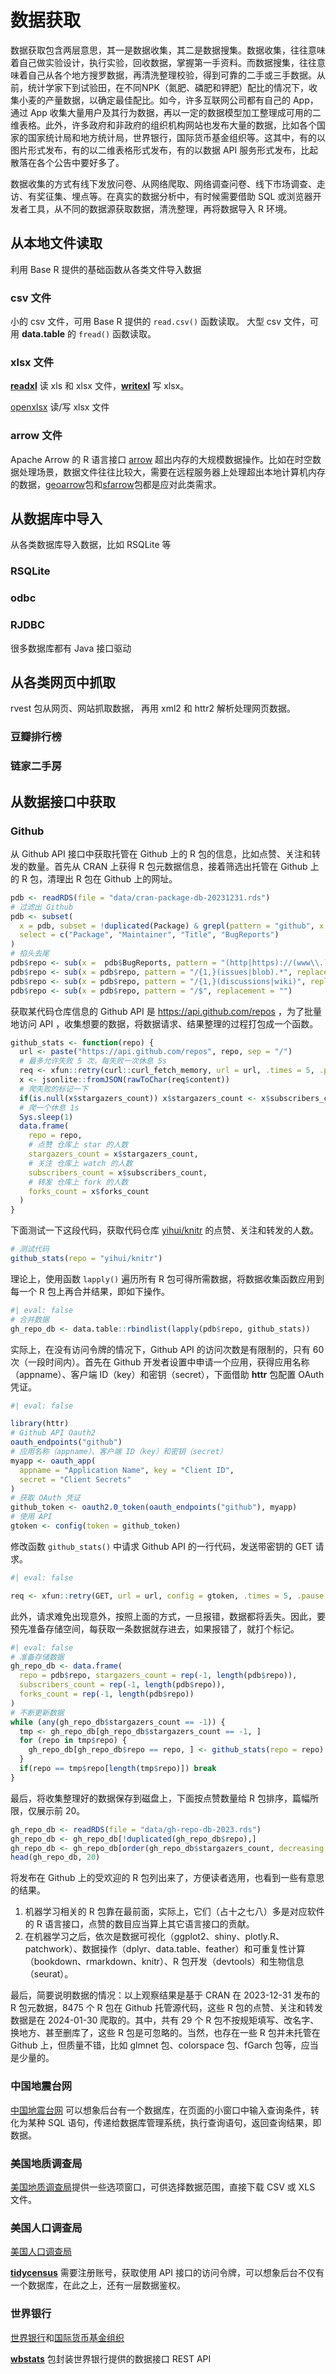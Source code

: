 # 数据获取 {#sec-data-collection}

数据获取包含两层意思，其一是数据收集，其二是数据搜集。数据收集，往往意味着自己做实验设计，执行实验，回收数据，掌握第一手资料。而数据搜集，往往意味着自己从各个地方搜罗数据，再清洗整理校验，得到可靠的二手或三手数据。从前，统计学家下到试验田，在不同NPK（氮肥、磷肥和钾肥）配比的情况下，收集小麦的产量数据，以确定最佳配比。如今，许多互联网公司都有自己的 App，通过 App 收集大量用户及其行为数据，再以一定的数据模型加工整理成可用的二维表格。此外，许多政府和非政府的组织机构网站也发布大量的数据，比如各个国家的国家统计局和地方统计局，世界银行，国际货币基金组织等。这其中，有的以图片形式发布，有的以二维表格形式发布，有的以数据 API 服务形式发布，比起散落在各个公告中要好多了。

数据收集的方式有线下发放问卷、从网络爬取、网络调查问卷、线下市场调查、走访、有奖征集、埋点等。在真实的数据分析中，有时候需要借助 SQL 或浏览器开发者工具，从不同的数据源获取数据，清洗整理，再将数据导入 R 环境。

## 从本地文件读取 {#sec-file}

利用 Base R 提供的基础函数从各类文件导入数据

### csv 文件 {#sec-csv}

小的 csv 文件，可用 Base R 提供的 `read.csv()` 函数读取。 大型 csv 文件，可用 **data.table** 的 `fread()` 函数读取。

### xlsx 文件 {#sec-xlsx}

[**readxl**](https://github.com/tidyverse/readxl) 读 xls 和 xlsx 文件，[**writexl**](https://github.com/ropensci/writexl) 写 xlsx。

[openxlsx](https://github.com/ycphs/openxlsx) 读/写 xlsx 文件

### arrow 文件 {#sec-arrow}

Apache Arrow 的 R 语言接口 [arrow](https://github.com/apache/arrow/tree/master/r) 超出内存的大规模数据操作。比如在时空数据处理场景，数据文件往往比较大，需要在远程服务器上处理超出本地计算机内存的数据，[geoarrow](https://github.com/paleolimbot/geoarrow)包和[sfarrow](https://github.com/wcjochem/sfarrow/)包都是应对此类需求。

## 从数据库中导入 {#sec-database}

从各类数据库导入数据，比如 RSQLite 等

### RSQLite

### odbc

### RJDBC

很多数据库都有 Java 接口驱动

## 从各类网页中抓取 {#sec-web-scraping}

rvest 包从网页、网站抓取数据， 再用 xml2 和 httr2 解析处理网页数据。

### 豆瓣排行榜 {#sec-douban}

### 链家二手房 {#sec-lianjia}

## 从数据接口中获取 {#sec-rest-api}

### Github

从 Github API 接口中获取托管在 Github 上的 R 包的信息，比如点赞、关注和转发的数量。首先从 CRAN 上获得 R 包元数据信息，接着筛选出托管在 Github 上的 R 包，清理出 R 包在 Github 上的网址。

```r
pdb <- readRDS(file = "data/cran-package-db-20231231.rds")
# 过滤出 Github 
pdb <- subset(
  x = pdb, subset = !duplicated(Package) & grepl(pattern = "github", x = BugReports),
  select = c("Package", "Maintainer", "Title", "BugReports")
)
# 掐头去尾
pdb$repo <- sub(x =  pdb$BugReports, pattern = "(http|https)://(www\\.){0,1}github\\.com/", replacement = "")
pdb$repo <- sub(x = pdb$repo, pattern = "/{1,}(issues|blob).*", replacement = "")
pdb$repo <- sub(x = pdb$repo, pattern = "/{1,}(discussions|wiki)", replacement = "")
pdb$repo <- sub(x = pdb$repo, pattern = "/$", replacement = "")
```

获取某代码仓库信息的 Github API 是 <https://api.github.com/repos> ，为了批量地访问 API ，收集想要的数据，将数据请求、结果整理的过程打包成一个函数。

```r
github_stats <- function(repo) {
  url <- paste("https://api.github.com/repos", repo, sep = "/")
  # 最多允许失败 5 次，每失败一次休息 5s
  req <- xfun::retry(curl::curl_fetch_memory, url = url, .times = 5, .pause = 5)
  x <- jsonlite::fromJSON(rawToChar(req$content))
  # 爬失败的标记一下
  if(is.null(x$stargazers_count)) x$stargazers_count <- x$subscribers_count <- x$forks_count <- -1
  # 爬一个休息 1s
  Sys.sleep(1)
  data.frame(
    repo = repo,
    # 点赞 仓库上 star 的人数
    stargazers_count = x$stargazers_count,
    # 关注 仓库上 watch 的人数
    subscribers_count = x$subscribers_count,
    # 转发 仓库上 fork 的人数
    forks_count = x$forks_count
  )
}
```

下面测试一下这段代码，获取代码仓库 [yihui/knitr](https://github.com/yihui/knitr) 的点赞、关注和转发的人数。

```r
# 测试代码
github_stats(repo = "yihui/knitr")
```

理论上，使用函数 `lapply()` 遍历所有 R 包可得所需数据，将数据收集函数应用到每一个 R 包上再合并结果，即如下操作。

```r
#| eval: false
# 合并数据
gh_repo_db <- data.table::rbindlist(lapply(pdb$repo, github_stats))
```

实际上，在没有访问令牌的情况下，Github API 的访问次数是有限制的，只有 60 次（一段时间内）。首先在 Github 开发者设置中申请一个应用，获得应用名称（appname）、客户端 ID（key）和密钥（secret），下面借助 **httr** 包配置 OAuth 凭证。

```r
#| eval: false

library(httr)
# Github API Oauth2
oauth_endpoints("github")
# 应用名称（appname）、客户端 ID（key）和密钥（secret）
myapp <- oauth_app(
  appname = "Application Name", key = "Client ID",
  secret = "Client Secrets"
)
# 获取 OAuth 凭证
github_token <- oauth2.0_token(oauth_endpoints("github"), myapp)
# 使用 API
gtoken <- config(token = github_token)
```

修改函数 `github_stats()` 中请求 Github API 的一行代码，发送带密钥的 GET 请求。

```r
#| eval: false

req <- xfun::retry(GET, url = url, config = gtoken, .times = 5, .pause = 5)
```

此外，请求难免出现意外，按照上面的方式，一旦报错，数据都将丢失。因此，要预先准备存储空间，每获取一条数据就存进去，如果报错了，就打个标记。

```r
#| eval: false
# 准备存储数据
gh_repo_db <- data.frame(
  repo = pdb$repo, stargazers_count = rep(-1, length(pdb$repo)),
  subscribers_count = rep(-1, length(pdb$repo)),
  forks_count = rep(-1, length(pdb$repo))
)
# 不断更新数据
while (any(gh_repo_db$stargazers_count == -1)) {
  tmp <- gh_repo_db[gh_repo_db$stargazers_count == -1, ]
  for (repo in tmp$repo) {
    gh_repo_db[gh_repo_db$repo == repo, ] <- github_stats(repo = repo)
  }
  if(repo == tmp$repo[length(tmp$repo)]) break
}
```

最后，将收集整理好的数据保存到磁盘上，下面按点赞数量给 R 包排序，篇幅所限，仅展示前 20。

```r
gh_repo_db <- readRDS(file = "data/gh-repo-db-2023.rds")
gh_repo_db <- gh_repo_db[!duplicated(gh_repo_db$repo),]
gh_repo_db <- gh_repo_db[order(gh_repo_db$stargazers_count, decreasing = T),] 
head(gh_repo_db, 20)
```

将发布在 Github 上的受欢迎的 R 包列出来了，方便读者选用，也看到一些有意思的结果。

1.  机器学习相关的 R 包靠在最前面，实际上，它们（占十之七八）多是对应软件的 R 语言接口，点赞的数目应当算上其它语言接口的贡献。
2.  在机器学习之后，依次是数据可视化（ggplot2、shiny、plotly.R、patchwork）、数据操作（dplyr、data.table、feather）和可重复性计算（bookdown、rmarkdown、knitr）、R 包开发（devtools）和生物信息（seurat）。

最后，简要说明数据的情况：以上观察结果是基于 CRAN 在 2023-12-31 发布的 R 包元数据，8475 个 R 包在 Github 托管源代码，这些 R 包的点赞、关注和转发数据是在 2024-01-30 爬取的。其中，共有 29 个 R 包不按规矩填写、改名字、换地方、甚至删库了，这些 R 包是可忽略的。当然，也存在一些 R 包并未托管在 Github 上，但质量不错，比如 glmnet 包、colorspace 包、fGarch 包等，应当是少量的。

### 中国地震台网 {#sec-earthquake-cenc}

[中国地震台网](https://news.ceic.ac.cn/) 可以想象后台有一个数据库，在页面的小窗口中输入查询条件，转化为某种 SQL 语句，传递给数据库管理系统，执行查询语句，返回查询结果，即数据。

### 美国地质调查局 {#sec-earthquake-usgs}

[美国地质调查局](https://earthquake.usgs.gov/earthquakes/search/)提供一些选项窗口，可供选择数据范围，直接下载 CSV 或 XLS 文件。

### 美国人口调查局 {#sec-census-bureau}

[美国人口调查局](https://www.census.gov/)

[**tidycensus**](https://github.com/walkerke/tidycensus/) 需要注册账号，获取使用 API 接口的访问令牌，可以想象后台不仅有一个数据库，在此之上，还有一层数据鉴权。

### 世界银行 {#sec-world-bank}

[世界银行](https://www.shihang.org/zh/home)和[国际货币基金组织](https://www.imf.org/zh/Home)

[**wbstats**](https://github.com/nset-ornl/wbstats) 包封装世界银行提供的数据接口 REST API
